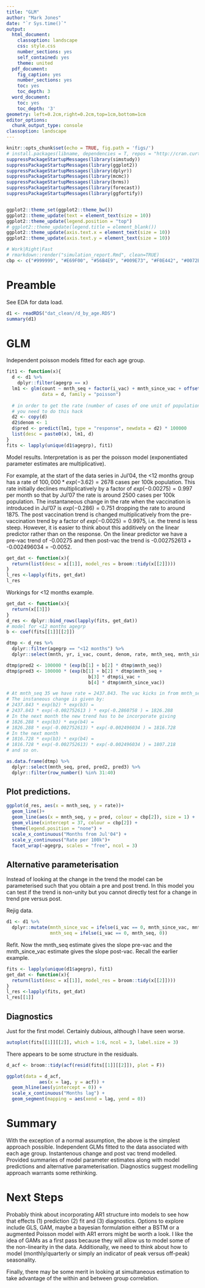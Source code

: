 ```yaml
---
title: "GLM"
author: "Mark Jones"
date: "`r Sys.time()`"
output:
  html_document:
    classoption: landscape
    css: style.css
    number_sections: yes
    self_contained: yes
    theme: united
  pdf_document:
    fig_caption: yes
    number_sections: yes
    toc: yes
    toc_depth: 3
  word_document:
    toc: yes
    toc_depth: '3'
geometry: left=0.2cm,right=0.2cm,top=1cm,bottom=1cm
editor_options:
  chunk_output_type: console
classoption: landscape
---
```


<!--    toc: yes
    toc_float: true -->

<style type="text/css">
.main-container {
  max-width: 1800px;
  margin-left: auto;
  margin-right: auto;
}
</style>

```r
knitr::opts_chunk$set(echo = TRUE, fig.path = 'figs/')
# install.packages(libname, dependencies = T, repos = "http://cran.curtin.edu.au")
suppressPackageStartupMessages(library(simstudy))
suppressPackageStartupMessages(library(ggplot2))
suppressPackageStartupMessages(library(dplyr))
suppressPackageStartupMessages(library(mcmc))
suppressPackageStartupMessages(library(brms))
suppressPackageStartupMessages(library(forecast))
suppressPackageStartupMessages(library(ggfortify))


ggplot2::theme_set(ggplot2::theme_bw())
ggplot2::theme_update(text = element_text(size = 10))
ggplot2::theme_update(legend.position = "top")
# ggplot2::theme_update(legend.title = element_blank())
ggplot2::theme_update(axis.text.x = element_text(size = 10))
ggplot2::theme_update(axis.text.y = element_text(size = 10))

# Work|Right|Fast
# rmarkdown::render("simulation_report.Rmd", clean=TRUE)
cbp <- c("#999999", "#E69F00", "#56B4E9", "#009E73", "#F0E442", "#0072B2", "#D55E00", "#CC79A7")


```


# Preamble

See EDA for data load.

```r
d1 <- readRDS("dat_clean//d_by_age.RDS")
summary(d1)
```

# GLM

Independent poisson models fitted for each age group.

```r
fit1 <- function(x){
  d <- d1 %>%
    dplyr::filter(agegrp == x)
  lm1 <- glm(count ~ mnth_seq + factor(i_vac) + mnth_since_vac + offset(log(denom)), 
             data = d, family = "poisson")
  
  # in order to get the rate (number of cases of one unit of population)
  # you need to do this hack
  d2 <- copy(d)
  d2$denom <- 1
  d$pred <- predict(lm1, type = "response", newdata = d2) * 100000
  list(desc = paste0(x), lm1, d)
}
fits <- lapply(unique(d1$agegrp), fit1)

```

Model results. Interpretation is as per the poisson model (exponentiated parameter estimates are multiplicative).

For example, at the start of the data series in Jul'04, the <12 months group has a rate of $100,000*exp(-3.62) = 2678$ cases per 100k population. This rate initially declines multiplicatively by a factor of $exp(-0.00275) = 0.997$ per month so that by Jul'07 the rate is around 2500 cases per 100k population. The instantaneous change in the rate when the vaccination is introduced in Jul'07 is $exp(-0.286) = 0.751$ dropping the rate to around 1875. The post vaccination trend is changed multiplicatively from the pre-vaccination trend by a factor of $exp(-0.0025)=0.9975$, i.e. the trend is less steep. However, it is easier to think about this additively on the linear predictor rather than on the response. On the linear predictor we have a pre-vac trend of -0.00275 and then post-vac the trend is -0.002752613 + -0.002496034 = -0.0052. 

```r
get_dat <- function(x){
  return(list(desc = x[[1]], model_res = broom::tidy(x[[2]])))
}
l_res <-lapply(fits, get_dat)
l_res
```

Workings for <12 months example.

```r
get_dat <- function(x){
  return(x[[3]])
}
d_res <- dplyr::bind_rows(lapply(fits, get_dat))
# model for <12 months agegrp
b <- coef(fits[[1]][[2]])

dtmp <- d_res %>% 
  dplyr::filter(agegrp == "<12 months") %>% 
  dplyr::select(mnth, yr, i_vac, count, denom, rate, mnth_seq, mnth_since_vac, pred)

dtmp$pred2 <- 100000 * (exp(b[1] + b[2] * dtmp$mnth_seq))
dtmp$pred3 <- 100000 * (exp(b[1] + b[2] * dtmp$mnth_seq +
                              b[3] * dtmp$i_vac + 
                              b[4] * dtmp$mnth_since_vac))

# At mnth_seq 35 we have rate = 2437.843. The vac kicks in from mnth_seq 36.
# The instaneous change is given by:
# 2437.843 * exp(b2) * exp(b3) = 
# 2437.843 * exp(-0.002752613 ) * exp(-0.2860758 ) = 1826.288
# In the next month the new trend has to be incorporate giving
# 1826.288 * exp(b3) * exp(b4) = 
# 1826.288 * exp(-0.002752613) * exp(-0.002496034 ) = 1816.728
# In the next month 
# 1816.728 * exp(b3) * exp(b4) = 
# 1816.728 * exp(-0.002752613) * exp(-0.002496034 ) = 1807.218
# and so on.

as.data.frame(dtmp) %>% 
  dplyr::select(mnth_seq, pred, pred2, pred3) %>% 
  dplyr::filter(row_number() %in% 31:40)
```


## Plot predictions.

```r
ggplot(d_res, aes(x = mnth_seq, y = rate))+
  geom_line()+
  geom_line(aes(x = mnth_seq, y = pred, colour = cbp[2]), size = 1) + 
  geom_vline(xintercept = 37, colour = cbp[2]) +
  theme(legend.position = "none") +
  scale_x_continuous("Months from Jul'04") +
  scale_y_continuous("Rate per 100k")+
  facet_wrap(~agegrp, scales = "free", ncol = 3)
```

## Alternative parameterisation

Instead of looking at the change in the trend the model can be parameterised such that you obtain a pre and post trend. In this model you can test if the trend is non-unity but you cannot directly test for a change in trend pre versus post.

Rejig data.

```r
d1 <- d1 %>% 
  dplyr::mutate(mnth_since_vac = ifelse(i_vac == 0, mnth_since_vac, mnth_seq),
                mnth_seq = ifelse(i_vac == 0, mnth_seq, 0))
```

Refit. Now the mnth_seq estimate gives the slope pre-vac and the mnth_since_vac estimate gives the slope post-vac. Recall the earlier example.

```r
fits <- lapply(unique(d1$agegrp), fit1)
get_dat <- function(x){
  return(list(desc = x[[1]], model_res = broom::tidy(x[[2]])))
}
l_res <-lapply(fits, get_dat)
l_res[[1]]
```

## Diagnostics

Just for the first model. Certainly dubious, although I have seen worse.

```r
autoplot(fits[[1]][[2]], which = 1:6, ncol = 3, label.size = 3)
```

There appears to be some structure in the residuals.

```r
d_acf <- broom::tidy(acf(resid(fits[[1]][[2]]), plot = F))

ggplot(data = d_acf, 
            aes(x = lag, y = acf)) +
  geom_hline(aes(yintercept = 0)) +
  scale_x_continuous("Months lag") +
  geom_segment(mapping = aes(xend = lag, yend = 0))
```

# Summary

With the exception of a normal assumption, the above is the simplest approach possible. Independent GLMs fitted to the data associated with each age group. Instantenous change and post vac trend modelled. Provided summaries of model parameter estimates along with model predictions and alternative parameterisation. Diagnostics suggest modelling approach warrants some rethinking.

# Next Steps

Probably think about incorporating AR1 structure into models to see how that effects (1) prediction (2) fit and (3) diagnostics. Options to explore include GLS, GAM, maybe a bayesian formulation either a BSTM or a augmented Poisson model with AR1 errors might be worth a look. I like the idea of GAMs as a first pass because they will allow us to model some of the non-linearity in the data. Additionally, we need to think about how to model (monthly/quarterly or simply an indicator of peak versus off-peak) seasonality. 

Finally, there may be some merit in looking at simultaneous estimation to take advantage of the within and between group correlation.




